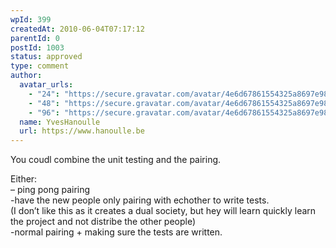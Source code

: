 ```yaml
---
wpId: 399
createdAt: 2010-06-04T07:17:12
parentId: 0
postId: 1003
status: approved
type: comment
author:
  avatar_urls:
    - "24": "https://secure.gravatar.com/avatar/4e6d67861554325a8697e98995a334c7?s=24&d=mm&r=g"
    - "48": "https://secure.gravatar.com/avatar/4e6d67861554325a8697e98995a334c7?s=48&d=mm&r=g"
    - "96": "https://secure.gravatar.com/avatar/4e6d67861554325a8697e98995a334c7?s=96&d=mm&r=g"
  name: YvesHanoulle
  url: https://www.hanoulle.be
---
```


You coudl combine the unit testing and the pairing.

Either:  
– ping pong pairing  
\-have the new people only pairing with echother to write tests.  
(I don’t like this as it creates a dual society, but hey will learn quickly learn the project and not distribe the other people)  
\-normal pairing + making sure the tests are written.